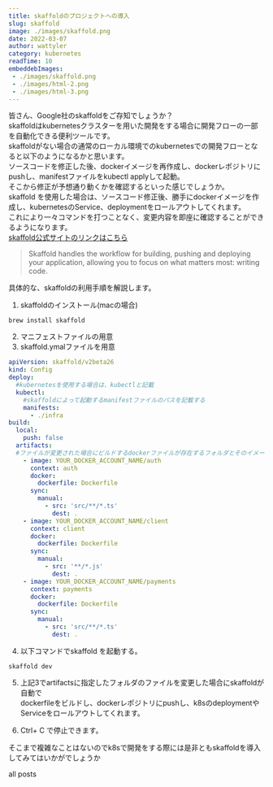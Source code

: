 ```yaml
---
title: skaffoldのプロジェクトへの導入
slug: skaffold
image: ./images/skaffold.png
date: 2022-03-07
author: wattyler
category: kubernetes
readTime: 10
embeddebImages: 
 - ./images/skaffold.png
 - ./images/html-2.png
 - ./images/html-3.png
---
```



<GatsbyImage image={getImage(props.embeddebImages[0])} alt="random stuff" className="first-inline-img" />



皆さん、Google社のskaffoldをご存知でしょうか？  
skaffoldはkubernetesクラスターを用いた開発をする場合に開発フローの一部を自動化できる便利ツールです。  
skaffoldがない場合の通常のローカル環境でのkubernetesでの開発フローとなると以下のようになるかと思います。  
ソースコードを修正した後、dockerイメージを再作成し、dockerレポジトリにpushし、manifestファイルをkubectl applyして起動。  
そこから修正が予想通り動くかを確認するといった感じでしょうか。  
skaffold を使用した場合は、ソースコード修正後、勝手にdockerイメージを作成し、kubernetesのService、deploymentをロールアウトしてくれます。  
これにより一々コマンドを打つことなく、変更内容を即座に確認することができるようになります。  
<a href="https://skaffold.dev" target="_blank" rel="noopener noreferrer">skaffold公式サイトのリンクはこちら</a>

<blockquote display="info">
  Skaffold handles the workflow for building, pushing and deploying your application, allowing you to focus on what matters most: writing code.
</blockquote>

具体的な、skaffoldの利用手順を解説します。
1. skaffoldのインストール(macの場合)
  ```shell
  brew install skaffold
  ```
2. マニフェストファイルの用意  
3. skaffold.ymalファイルを用意  



```yaml
apiVersion: skaffold/v2beta26
kind: Config
deploy:
  #kubernetesを使用する場合は、kubectlと記載
  kubectl:
    #skaffoldによって起動するmanifestファイルのパスを記載する
    manifests:
      - ./infra
build:
  local:
    push: false
  artifacts:
  #ファイルが変更された場合にビルドするdockerファイルが存在するフォルダとそのイメージをpushする先のdocker image名を記載する
    - image: YOUR_DOCKER_ACCOUNT_NAME/auth
      context: auth
      docker:
        dockerfile: Dockerfile
      sync:
        manual:
          - src: 'src/**/*.ts'
            dest: .
    - image: YOUR_DOCKER_ACCOUNT_NAME/client
      context: client
      docker:
        dockerfile: Dockerfile
      sync:
        manual:
          - src: '**/*.js'
            dest: .
    - image: YOUR_DOCKER_ACCOUNT_NAME/payments
      context: payments
      docker:
        dockerfile: Dockerfile
      sync:
        manual:
          - src: 'src/**/*.ts'
            dest: .
```

4. 以下コマンドでskaffold を起動する。
```shell
skaffold dev
```

5. 上記3でartifactsに指定したフォルダのファイルを変更した場合にskaffoldが自動で  
   dockerfileをビルドし、dockerレポジトリにpushし、k8sのdeploymentやServiceをロールアウトしてくれます。  

6. Ctrl+ C で停止できます。  

そこまで複雑なことはないのでk8sで開発をする際には是非ともskaffoldを導入してみてはいかがでしょうか  
<Link to="/posts" className="btn center-btn">
  all posts
</Link>
